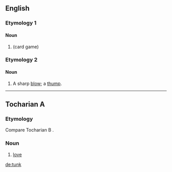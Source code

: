 {{also|-tunk|-tünk}}
==English==

===Etymology 1===

====Noun====
{{en-noun}}

# {{alternative form of|tonk|nodot=yes|lang=en}} (card game)

===Etymology 2===

====Noun====
{{en-noun}}

# {{lb|en|UK|dialect|or|US|colloquial}} A sharp [[blow]]; a [[thump]].

{{Webster 1913}}

----

==Tocharian A==

===Etymology===
Compare Tocharian B {{m|txb|tankw}}.

===Noun===
{{head|xto|noun}}

# [[love]]

[[de:tunk]]
